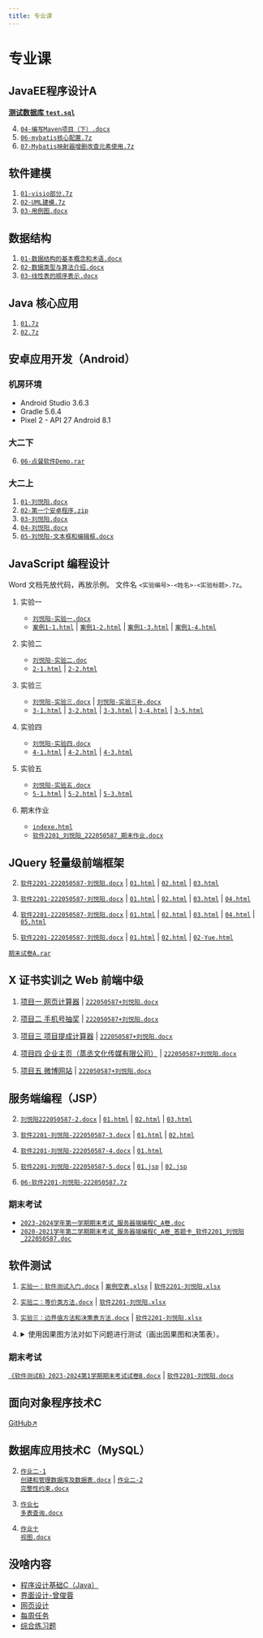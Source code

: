 ```yaml
---
title: 专业课
---
```


# 专业课

## JavaEE程序设计A

**[测试数据库 `test.sql`](/专业课作业/JavaEE程序设计A/test.sql)**

04. <a target="_blank" href="/专业课作业/JavaEE程序设计A/04-编写Maven项目（下）.docx"><code>04-编写Maven项目（下）.docx</code></a>
06. <a target="_blank" href="/专业课作业/JavaEE程序设计A/06-mybatis核心配置.7z"><code>06-mybatis核心配置.7z</code></a>
07. <a target="_blank" href="/专业课作业/JavaEE程序设计A/07-Mybatis映射器增删改查元素使用.7z"><code>07-Mybatis映射器增删改查元素使用.7z</code></a>

## 软件建模

01. <a target="_blank" href="/专业课作业/软件建模/01-visio部分.7z"><code>01-visio部分.7z</code></a>
02. <a target="_blank" href="/专业课作业/软件建模/02-UML建模.7z"><code>02-UML建模.7z</code></a>
03. <a target="_blank" href="/专业课作业/软件建模/03-用例图.docx"><code>03-用例图.docx</code></a>

## 数据结构

01. <a target="_blank" href="/专业课作业/数据结构/01-数据结构的基本概念和术语.docx"><code>01-数据结构的基本概念和术语.docx</code></a>
02. <a target="_blank" href="/专业课作业/数据结构/02-数据类型与算法介绍.docx"><code>02-数据类型与算法介绍.docx</code></a>
03. <a target="_blank" href="/专业课作业/数据结构/03-线性表的顺序表示.docx"><code>03-线性表的顺序表示.docx</code></a>

## Java 核心应用

01. <a target="_blank" href="/专业课作业/Java核心应用/01.7z"><code>01.7z</code></a>
02. <a target="_blank" href="/专业课作业/Java核心应用/02.7z"><code>02.7z</code></a>

## 安卓应用开发（Android）

### 机房环境

- Android Studio 3.6.3
- Gradle 5.6.4
- Pixel 2 - API 27 Android 8.1

### 大二下

06. <a target="_blank" href="/专业课作业/安卓应用开发/06-点餐软件Demo.rar"><code>06-点餐软件Demo.rar</code></a>

### 大二上

01. <a target="_blank" href="/专业课作业/安卓应用开发/01-刘悦阳.docx"><code>01-刘悦阳.docx</code></a>
02. <a target="_blank" href="/专业课作业/安卓应用开发/02-第一个安卓程序.zip"><code>02-第一个安卓程序.zip</code></a>
03. <a target="_blank" href="/专业课作业/安卓应用开发/03-刘悦阳.docx"><code>03-刘悦阳.docx</code></a>
04. <a target="_blank" href="/专业课作业/安卓应用开发/04-刘悦阳.docx"><code>04-刘悦阳.docx</code></a>
05. <a target="_blank" href="/专业课作业/安卓应用开发/05-刘悦阳-文本框和编辑框.docx"><code>05-刘悦阳-文本框和编辑框.docx</code></a>


## JavaScript 编程设计

Word 文档先放代码，再放示例。
文件名 `<实验编号>-<姓名>-<实验标题>.7z`。

01. 实验一
    - <a target="_blank" href="/专业课作业/JavaScript编程设计/01-刘悦阳-实验一/刘悦阳-实验一.docx"><code>刘悦阳-实验一.docx</code></a>
    - <a target="_blank" href="/专业课作业/JavaScript编程设计/01-刘悦阳-实验一/案例1-1.html"><code>案例1-1.html</code></a>
      | <a target="_blank" href="/专业课作业/JavaScript编程设计/01-刘悦阳-实验一/案例1-2.html"><code>案例1-2.html</code></a>
      | <a target="_blank" href="/专业课作业/JavaScript编程设计/01-刘悦阳-实验一/案例1-3.html"><code>案例1-3.html</code></a>
      | <a target="_blank" href="/专业课作业/JavaScript编程设计/01-刘悦阳-实验一/案例1-4.html"><code>案例1-4.html</code></a>

02. 实验二
    - <a target="_blank" href="/专业课作业/JavaScript编程设计/02-刘悦阳-实验二/刘悦阳-实验二.doc"><code>刘悦阳-实验二.doc</code></a>
    - <a target="_blank" href="/专业课作业/JavaScript编程设计/02-刘悦阳-实验二/2-1.html"><code>2-1.html</code></a>
      | <a target="_blank" href="/专业课作业/JavaScript编程设计/02-刘悦阳-实验二/2-2.html"><code>2-2.html</code></a>

03. 实验三
    - <a target="_blank" href="/专业课作业/JavaScript编程设计/03-刘悦阳-实验三/刘悦阳-实验三.docx"><code>刘悦阳-实验三.docx</code></a>
      | <a target="_blank" href="/专业课作业/JavaScript编程设计/03-刘悦阳-实验三/刘悦阳-实验三补.docx"><code>刘悦阳-实验三补.docx</code></a>
    - <a target="_blank" href="/专业课作业/JavaScript编程设计/03-刘悦阳-实验三/3-1.html"><code>3-1.html</code></a>
      | <a target="_blank" href="/专业课作业/JavaScript编程设计/03-刘悦阳-实验三/3-2.html"><code>3-2.html</code></a>
      | <a target="_blank" href="/专业课作业/JavaScript编程设计/03-刘悦阳-实验三/3-3.html"><code>3-3.html</code></a>
      | <a target="_blank" href="/专业课作业/JavaScript编程设计/03-刘悦阳-实验三/3-4.html"><code>3-4.html</code></a>
      | <a target="_blank" href="/专业课作业/JavaScript编程设计/03-刘悦阳-实验三/3-5.html"><code>3-5.html</code></a>

04. 实验四
    - <a target="_blank" href="/专业课作业/JavaScript编程设计/04-刘悦阳-实验四/刘悦阳-实验四.docx"><code>刘悦阳-实验四.docx</code></a>
    - <a target="_blank" href="/专业课作业/JavaScript编程设计/04-刘悦阳-实验四/4-1.html"><code>4-1.html</code></a>
      | <a target="_blank" href="/专业课作业/JavaScript编程设计/04-刘悦阳-实验四/4-2.html"><code>4-2.html</code></a>
      | <a target="_blank" href="/专业课作业/JavaScript编程设计/04-刘悦阳-实验四/4-3.html"><code>4-3.html</code></a>

05. 实验五
    - <a target="_blank" href="/专业课作业/JavaScript编程设计/05-刘悦阳-实验五/刘悦阳-实验五.docx"><code>刘悦阳-实验五.docx</code></a>
    - <a target="_blank" href="/专业课作业/JavaScript编程设计/05-刘悦阳-实验五/5-1.html"><code>5-1.html</code></a>
      | <a target="_blank" href="/专业课作业/JavaScript编程设计/05-刘悦阳-实验五/5-2.html"><code>5-2.html</code></a>
      | <a target="_blank" href="/专业课作业/JavaScript编程设计/05-刘悦阳-实验五/5-3.html"><code>5-3.html</code></a>

99. 期末作业
    - <a target="_blank" href="/专业课作业/JavaScript编程设计/99-刘悦阳-期末作业/index.html"><code>indexe.html</code></a>
    - <a target="_blank" href="/专业课作业/JavaScript编程设计/99-刘悦阳-期末作业/软件2201_刘悦阳_222050587_期末作业.docx"><code>软件2201_刘悦阳_222050587_期末作业.docx</code></a>

## JQuery 轻量级前端框架

02. <a target="_blank" href="/专业课作业/jQuery轻量级前端框架/02/软件2201-222050587-刘悦阳.docx"><code>软件2201-222050587-刘悦阳.docx</code></a>
    | <a target="_blank" href="/专业课作业/jQuery轻量级前端框架/02/01.html"><code>01.html</code></a>
    | <a target="_blank" href="/专业课作业/jQuery轻量级前端框架/02/02.html"><code>02.html</code></a>
    | <a target="_blank" href="/专业课作业/jQuery轻量级前端框架/02/03.html"><code>03.html</code></a>

03. <a target="_blank" href="/专业课作业/jQuery轻量级前端框架/03/软件2201-222050587-刘悦阳.docx"><code>软件2201-222050587-刘悦阳.docx</code></a>
    | <a target="_blank" href="/专业课作业/jQuery轻量级前端框架/03/01.html"><code>01.html</code></a>
    | <a target="_blank" href="/专业课作业/jQuery轻量级前端框架/03/02.html"><code>02.html</code></a>
    | <a target="_blank" href="/专业课作业/jQuery轻量级前端框架/03/03.html"><code>03.html</code></a>
    | <a target="_blank" href="/专业课作业/jQuery轻量级前端框架/03/04.html"><code>04.html</code></a>

04. <a target="_blank" href="/专业课作业/jQuery轻量级前端框架/04/软件2201-222050587-刘悦阳.docx"><code>软件2201-222050587-刘悦阳.docx</code></a>
    | <a target="_blank" href="/专业课作业/jQuery轻量级前端框架/04/01.html"><code>01.html</code></a>
    | <a target="_blank" href="/专业课作业/jQuery轻量级前端框架/04/02.html"><code>02.html</code></a>
    | <a target="_blank" href="/专业课作业/jQuery轻量级前端框架/04/03.html"><code>03.html</code></a>
    | <a target="_blank" href="/专业课作业/jQuery轻量级前端框架/04/04.html"><code>04.html</code></a>
    | <a target="_blank" href="/专业课作业/jQuery轻量级前端框架/04/05.html"><code>05.html</code></a>

05. <a target="_blank" href="/专业课作业/jQuery轻量级前端框架/05/软件2201-222050587-刘悦阳.docx"><code>软件2201-222050587-刘悦阳.docx</code></a>
    | <a target="_blank" href="/专业课作业/jQuery轻量级前端框架/05/01.html"><code>01.html</code></a>
    | <a target="_blank" href="/专业课作业/jQuery轻量级前端框架/05/02.html"><code>02.html</code></a>
    | <a target="_blank" href="/专业课作业/jQuery轻量级前端框架/05/02-Yue.html"><code>02-Yue.html</code></a>

<a target="_blank" href="/专业课作业/jQuery轻量级前端框架/期末试卷A.rar"><code>期末试卷A.rar</code></a>

## X 证书实训之 Web 前端中级

01. <a target="_blank" href="/专业课作业/X证书实训之Web前端中级/01/index.html">项目一 网页计算器</a>
    | <a target="_blank" href="/专业课作业/X证书实训之Web前端中级/01/222050587+刘悦阳.docx"><code>222050587+刘悦阳.docx</code></a>

02. <a target="_blank" href="/专业课作业/X证书实训之Web前端中级/02/index.html">项目二 手机号抽奖</a>
    | <a target="_blank" href="/专业课作业/X证书实训之Web前端中级/02/222050587+刘悦阳.docx"><code>222050587+刘悦阳.docx</code></a>

03. <a target="_blank" href="/专业课作业/X证书实训之Web前端中级/03/index.html">项目三 项目提成计算器</a>
    | <a target="_blank" href="/专业课作业/X证书实训之Web前端中级/03/222050587+刘悦阳.docx"><code>222050587+刘悦阳.docx</code></a>

04. <a target="_blank" href="/专业课作业/X证书实训之Web前端中级/04/index.html">项目四 企业主页（蒸丞文化传媒有限公司）</a>
    | <a target="_blank" href="/专业课作业/X证书实训之Web前端中级/04/222050587+刘悦阳.docx"><code>222050587+刘悦阳.docx</code></a>

05. <a target="_blank" href="/专业课作业/X证书实训之Web前端中级/05/index.html">项目五 微博网站</a>
    | <a target="_blank" href="/专业课作业/X证书实训之Web前端中级/05/222050587+刘悦阳.docx"><code>222050587+刘悦阳.docx</code></a>

## 服务端编程（JSP）

02. <a target="_blank" href="/专业课作业/服务端编程（JSP）/02/刘悦阳222050587-2.docx"><code>刘悦阳222050587-2.docx</code></a>
    | <a target="_blank" href="/专业课作业/服务端编程（JSP）/02/01.html"><code>01.html</code></a>
    | <a target="_blank" href="/专业课作业/服务端编程（JSP）/02/02.html"><code>02.html</code></a>
    | <a target="_blank" href="/专业课作业/服务端编程（JSP）/02/03.html"><code>03.html</code></a>

03. <a target="_blank" href="/专业课作业/服务端编程（JSP）/03/软件2201-刘悦阳-222050587-3.docx"><code>软件2201-刘悦阳-222050587-3.docx</code></a>
    | <a target="_blank" href="/专业课作业/服务端编程（JSP）/03/01.html"><code>01.html</code></a>
    | <a target="_blank" href="/专业课作业/服务端编程（JSP）/03/02.html"><code>02.html</code></a>

04. <a target="_blank" href="/专业课作业/服务端编程（JSP）/04/软件2201-刘悦阳-222050587-4.docx"><code>软件2201-刘悦阳-222050587-4.docx</code></a>
    | <a target="_blank" href="/专业课作业/服务端编程（JSP）/04/01.html"><code>01.html</code></a>

05. <a target="_blank" href="/专业课作业/服务端编程（JSP）/05/软件2201-刘悦阳-222050587-5.docx"><code>软件2201-刘悦阳-222050587-5.docx</code></a>
    | <a target="_blank" href="/专业课作业/服务端编程（JSP）/05/01.jsp"><code>01.jsp</code></a>
    | <a target="_blank" href="/专业课作业/服务端编程（JSP）/05/02.jsp"><code>02.jsp</code></a>

06. <a target="_blank" href="/专业课作业/服务端编程（JSP）/06-软件2201-刘悦阳-222050587.7z"><code>06-软件2201-刘悦阳-222050587.7z</code></a>

### 期末考试

- <a target="_blank" href="/专业课作业/服务端编程（JSP）/期末考试/2023-2024学年第一学期期末考试_服务器端编程C_A卷.doc">
    <code>2023-2024学年第一学期期末考试_服务器端编程C_A卷.doc</code>
  </a>
- <a target="_blank" href="/专业课作业/服务端编程（JSP）/期末考试/2020-2021学年第二学期期末考试_服务器端编程C_A卷_答题卡_软件2201_刘悦阳_222050587.doc">
    <code>2020-2021学年第二学期期末考试_服务器端编程C_A卷_答题卡_软件2201_刘悦阳_222050587.doc</code>
  </a>

## 软件测试

01. <a target="_blank" href="/专业课作业/软件测试B/01/实验一：软件测试入门.docx"><code>实验一：软件测试入门.docx</code></a>
    | <a target="_blank" href="/专业课作业/软件测试B/01/案例空表.xlsx"><code>案例空表.xlsx</code></a>
    | <a target="_blank" href="/专业课作业/软件测试B/01/软件2201-刘悦阳.xlsx"><code>软件2201-刘悦阳.xlsx</code></a>

02. <a target="_blank" href="/专业课作业/软件测试B/02/实验二：等价类方法.docx"><code>实验二：等价类方法.docx</code></a>
    | <a target="_blank" href="/专业课作业/软件测试B/02/软件2201-刘悦阳.xlsx"><code>软件2201-刘悦阳.xlsx</code></a>

03. <a target="_blank" href="/专业课作业/软件测试B/03/实验三：边界值方法和决策表方法.docx"><code>实验三：边界值方法和决策表方法.docx</code></a>
    | <a target="_blank" href="/专业课作业/软件测试B/03/软件2201-刘悦阳.xlsx"><code>软件2201-刘悦阳.xlsx</code></a>

04. <details>
    <summary>使用因果图方法对如下问题进行测试（画出因果图和决策表）。</summary>

    中国象棋中走马的说明如下：

    1. 如果落点在棋盘外，则不移动棋子；
    2. 如果落点与起点不构成日字型，则不移动棋子；
    3. 如果落点处有自己方棋子，则不移动棋子；
    4. 如果在落点方向的邻近交叉点有棋子（绊马腿），则不移动棋子；
    5. 如果不属于1-4条，且落点处无棋子，则移动棋子；
    6. 如果不属于1-4条，且落点处为对方棋子(非老将)，则移动棋子并除去对方棋子；
    7. 如果不属于1-4条，且落点处为对方老将，则移动棋子，并提示战胜对方，游戏结束。

    - <a target="_blank" href="/专业课作业/软件测试B/04-软件2201-刘悦阳.docx"><code>04-软件2201-刘悦阳.docx</code></a>

    - 因果图：

      ```mermaid
      graph TD
          A["落点在棋盘外"] -->|"是"| B["不移动棋子"]
          A -->|"否"| C["落点与起点构成日字型"]
          C -->|"否"| B
          C -->|"是"| D["落点处有自己方棋子"]
          D -->|"是"| B
          D -->|"否"| E["落点方向的邻近交叉点有棋子（绊马腿）"]
          E -->|"是"| B
          E -->|"否"| F["落点处无棋子"]
          F -->|"是"| G["移动棋子"]
          F -->|"否"| H["落点处为对方棋子（非老将）"]
          H -->|"是"| I["移动棋子并除去对方棋子"]
          H -->|"否"| J["落点处为对方老将"]
          J -->|"是"| K["移动棋子，并提示战胜对方，游戏结束"]
      ```

    - 决策表：

      > `-` 表示该条件不适用。

      | 落点在棋盘外 | 落点与起点构成日字型 | 落点处有自己方棋子 | 落点方向的邻近交叉点有棋子 | 落点处无棋子 | 落点处为对方棋子(非老将) | 落点处为对方老将 | 动作 |
      | :----: | :----: | :----: | :----: | :----: | :----: | :----: | :---- |
      | 是  | -  | -  | -  | -  | -  | -  | 不移动棋子 |
      | 否  | 否  | -  | -  | -  | -  | -  | 不移动棋子 |
      | 否  | 是  | 是  | -  | -  | -  | -  | 不移动棋子 |
      | 否  | 是  | 否  | 是  | -  | -  | -  | 不移动棋子 |
      | 否  | 是  | 否  | 否  | 是  |-   |-   |-   |
      | 否  | 是  | 否  |-   |-   |-   |-   |-   |
      | 否  |-   |-   |-   |-   |-   |-   |-   |
      
    </details>

### 期末考试

[`《软件测试B》2023-2024第1学期期末考试试卷B.docx`](/专业课作业/软件测试B/期末考试/《软件测试B》2023-2024第1学期期末考试试卷B.docx)
| [`软件2201-刘悦阳.docx`](/专业课作业/软件测试B/期末考试/软件2201-刘悦阳.docx)

## 面向对象程序技术C

[GitHub↗](https://github.com/Yue-plus/JVTC.Yue.Zone/tree/main/static/专业课作业/面向对象程序技术C)

## 数据库应用技术C（MySQL）

02. <a target="_blank" href="/专业课作业/数据库应用技术C（MySQL）/作业二-1 创建和管理数据库及数据表.docx"><code>作业二-1 创建和管理数据库及数据表.docx</code></a>
    | <a target="_blank" href="/专业课作业/数据库应用技术C（MySQL）/作业二-2 完整性约束.docx"><code>作业二-2 完整性约束.docx</code></a>

07. <a target="_blank" href="/专业课作业/数据库应用技术C（MySQL）/作业七 多表查询.docx"><code>作业七 多表查询.docx</code></a>
10. <a target="_blank" href="/专业课作业/数据库应用技术C（MySQL）/作业十 视图.docx"><code>作业十 视图.docx</code></a>

## 没啥内容

- [程序设计基础C（Java）](/docs/课程/专业课/程序设计基础C)
- [界面设计-曾俊蓉](/docs/课程/专业课/界面设计-曾俊蓉/第一章测试)
- [网页设计](/docs/课程/专业课/网页设计)
- [每周任务](/docs/课程/专业课/每周任务)
- [综合练习题](/docs/课程/专业课/综合练习题)
